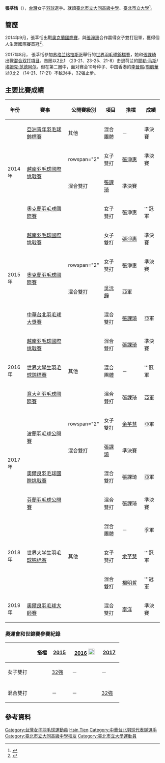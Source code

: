 {{noteTA|G1=Badminton}}
{{Infobox 羽球選手
| playername              = 張莘恬
| romaji                  = {{lang|en|Chang Hsin Tien}}
| image                   = File:Chinese Taipei Open 20181003-IMG 8547 (43266185150).jpg
| size                    = 250px
| caption                 = 張莘恬（前）於2018年中華台北公開賽
| birth_name              = 
| date_of_birth           = {{birth_date_and_age|1996|4|11}}
| place_of_birth          = 
| height                  = 
| weight                  = 
| event                   = 女子雙打、混合雙打
| country                 = {{ROC}}
| years_started           = 
| handedness              = 
| coach                   = 
| highest_ranking         = 第81位（女雙-[[張淨惠|張淨惠]]）
| date_of_highest_ranking = 2015年4月30日<ref name="highest-ranking">[http://bwfcontent.tournamentsoftware.com/ranking/player.aspx?id=9464&player=347691 BWF World Ranking - Ranking of Hsin Tien CHANG (87726)]{{en}}</ref>
| current_ranking         = 第84位（女雙-[[張淨惠|張淨惠]]）<br/>第239位（女雙-[[程琪雅|程琪雅]]）<br/>第578位（女雙-[[宋碩芸|宋碩芸]]）<br/>第905位（女雙-[[陳曉歡|陳曉歡]]）<br/>第98位（混雙-[[張課琦|張課琦]]）<br/>第286位（混雙-[[柏禮維|柏禮維]]）
| date_of_current_ranking = 2015年9月3日<ref>[http://bwfcontent.tournamentsoftware.com/ranking/category.aspx?id=9464&category=475 BWF World Ranking - BWF世界排名榜 (7/30/2015) - Women's doubles]{{en}}</ref><ref>[http://bwfcontent.tournamentsoftware.com/ranking/category.aspx?id=9464&category=476 BWF World Ranking - BWF世界排名榜 (7/30/2015) - Mixed doubles]{{en}}</ref>
| played                  = 38勝–39負（女雙）<br/>54勝–47負（混雙）
| titles                  = 
| bwf_profile             = 4C5A0B1A-938D-435C-B024-F42FBB991684
| bwf_id                  = 87726
| updated                 = 2015年9月6日
}}
{{MedalTableTop|width=286px}}
{{MedalSport | 女子[[羽毛球|羽毛球]]}}
{{MedalCountry | {{TPE}}}}
{{MedalCompetition | [[世界大學生羽毛球錦標賽|世界大學生羽毛球錦標賽]]}}
{{MedalGold  | [[2016年世界大學生羽毛球錦標賽|2016年 拉緬斯科耶]] | 混合團體 }}
{{MedalBronze| [[2018年世界大学生羽毛球锦标赛|2018年 吉隆坡]] | 混合團體 }}
{{MedalGold  | [[2018年世界大学生羽毛球锦标赛|2018年 吉隆坡]] | 女子雙打 }}
{{MedalGold  | [[2018年世界大学生羽毛球锦标赛|2018年 吉隆坡]] | 混合雙打 }}
{{MedalCompetition | [[亞洲青年羽毛球錦標賽|亞洲青年羽毛球錦標賽]]}}
{{MedalBronze| [[2014年亞洲青年羽毛球錦標賽|2014年 臺北]] | 混合團體 }}
{{MedalCompetition | [[中華民國全國運動會|中華民國全國運動會]]}}
{{MedalCountry | {{flagicon|ROC}} [[臺北市|臺北市]]}}
{{MedalBronze| [[中華民國110年全國運動會|2021年 新北]] | [[中華民國110年全國運動會羽球比賽|女子團體]] }}
{{MedalBottom}}
'''張莘恬'''（{{bd|1996年|4月11日|||catIdx=C張}}），[[台灣|台灣]]女子[[羽球|羽球]]選手。就讀[[臺北市立大同高級中學|臺北市立大同高級中學]]、[[臺北市立大學|臺北市立大學]]<ref>{{cite news|title=羽球》台灣混雙新秀張課琦／張莘恬生涯首闖決賽再寫新猷|url=https://www.ltsports.com.tw/article/113704|agency=麗台運動報|date=2015-10-17|accessdate=2022-05-02|language=zh|archive-date=2022-05-02|archive-url=https://web.archive.org/web/20220502143444/https://www.ltsports.com.tw/article/113704}}</ref>。

==簡歷==
2014年9月，張莘恬出戰[[2014年奧克蘭羽毛球國際賽|奧克蘭國際賽]]，與[[張淨惠|張淨惠]]合作赢得女子雙打冠軍，獲得個人生涯國際賽首冠<ref>{{cite news|title=羽球》台灣小將紐西蘭、波蘭國際賽表現神勇　計獲5金4銀7銅|url=http://www.ltsports.com.tw/other/complex/106757-5-4-7|agency=麗台運動報|date=2014-09-21|accessdate=2015-07-30|archive-date=2014-09-25|archive-url=https://web.archive.org/web/20140925112654/http://www.ltsports.com.tw/other/complex/106757-5-4-7|dead-url=no|language=zh}}</ref>。

2017年8月， 張莘恬參加[[苏格兰|苏格兰]][[格拉斯哥|格拉斯哥]]舉行的[[2017年世界羽毛球錦標賽|世界羽毛球錦標賽]]，她和[[張課琦|張課琦]]出戰[[2017年世界羽毛球錦標賽混合双打項目|混合双打項目]]。首圈以2比1 （23-21、23-25、21-8）击退荷兰的[[耶勒·马斯|耶勒·马斯]]/[[埃姆克·范德阿尔|埃姆克·范德阿尔]]。但在第二圈中，面对赛会10号种子、中国香港的[[李晉熙_(羽毛球運動員)|李晉熙]]/[[周凱華|周凱華]]以0比2 （14-21、17-21）不敌对手，32强止步。

==主要比賽成績==
{| class=wikitable style="text-align:center; font-size:small;" 
!width="50"|年份
!width="180"|賽事
!width="80"|公開賽級別
!width="60"|項目
!width="80"|搭檔
!width="50"|成績
|-
!rowspan="4"|2014年
|[[2014年亞洲青年羽毛球錦標賽|亞洲青年羽毛球錦標賽]]
|其他
|混合團體
|－
|bgcolor="#b8860b"|準決賽
|-
|rowspan="2"|[[2014年越南羽毛球國際挑戰賽|越南羽毛球國際挑戰賽]]
|rowspan="2" {{BWFIC}}
|女子雙打
|[[張淨惠|張淨惠]]
|bgcolor="#b8860b"|準決賽
|-
|混合雙打
|[[張課琦|張課琦]]
|bgcolor="#b8860b"|準決賽
|-
|[[2014年奧克蘭羽毛球國際賽|奧克蘭羽毛球國際賽]]
|{{BWFIS}}
|女子雙打
|張淨惠
|bgcolor="gold"|'''冠軍
|-
!rowspan="4"|2015年
|[[2015年越南羽毛球國際挑戰賽|越南羽毛球國際挑戰賽]]
|{{BWFIC}}
|女子雙打
|[[張淨惠|張淨惠]]
|bgcolor="#b8860b"|準決賽
|-
|rowspan="2"|[[2015年奧克蘭羽毛球國際賽|奧克蘭羽毛球國際賽]]
|rowspan="2" {{BWFIS}}
|女子雙打
|張淨惠
|bgcolor="#b8860b"|準決賽
|-
|混合雙打
|[[吳沅錚|吳沅錚]]
|bgcolor="silver"|亞軍
|-
|[[2015年中華台北羽毛球大獎賽|中華台北羽毛球大獎賽]]
|{{BWFGP}}
|混合雙打
|[[張課琦|張課琦]]
|bgcolor="silver"|亞軍
|-
!rowspan="3"|2016年
|[[2016年越南羽毛球國際挑戰賽|越南羽毛球國際挑戰賽]]
|{{BWFIC}}
|混合雙打
|[[張課琦|張課琦]]
|bgcolor="#b8860b"|準決賽
|-
|[[2016年世界大學生羽毛球錦標賽|世界大學生羽毛球錦標賽]]
|其他
|混合團體
|－
|bgcolor="gold"|'''冠軍
|-
|[[2016年意大利羽毛球國際賽|意大利羽毛球國際賽]]
|{{BWFIC}}
|混合雙打
|張課琦
|bgcolor="silver"|亞軍
|-
!rowspan="4"|2017年
|rowspan="2"|[[2017年波蘭羽毛球公開賽|波蘭羽毛球公開賽]]
|rowspan="2" {{BWFIC}}
|女子雙打
|[[余芊慧|余芊慧]]
|bgcolor="silver"|亞軍
|-
|混合雙打
|[[張課琦|張課琦]]
|bgcolor="#b8860b"|準決賽
|-
|[[2017年奧爾良羽毛球國際挑戰賽|奧爾良羽毛球國際挑戰賽]]
|{{BWFIC}}
|混合雙打
|張課琦
|bgcolor="silver"|亞軍
|-
|[[2017年芬蘭羽毛球公開賽|芬蘭羽毛球公開賽]]
|{{BWFIC}}
|混合雙打
|張課琦
|bgcolor="#b8860b"|準決賽
|-
!rowspan="3"|2018年
|rowspan="3"|[[2018年世界大学生羽毛球锦标赛|世界大学生羽毛球锦标赛]]
|rowspan="3"|其他
|混合團體
|－
|bgcolor="#b8860b"|季軍
|-
|女子雙打
|[[余芊慧|余芊慧]]
|bgcolor="gold"|'''冠軍
|-
|混合雙打
|[[楊明哲|楊明哲]]
|bgcolor="gold"|'''冠軍
|-
!rowspan="1"|2019年
|[[2019年奧爾良羽毛球大師賽|奧爾良羽毛球大師賽]]
|{{BWF100}}
|混合雙打
|[[李洋_(羽毛球運動員)|李洋]]
|bgcolor="#b8860b"|準決賽
|}
{{BWF賽事級別索引}}

===奧運會和世錦賽參賽紀錄===
{| class=wikitable style="text-align:center; font-size:small;" 
!
!搭檔
!width="50"|[[2015年世界羽毛球錦標賽|2015]]
!width="80"|[[2016年夏季奧林匹克運動會羽毛球比賽|2016]] [[File:Olympic_rings_without_rims.svg|20px]]
!width="50"|[[2017年世界羽毛球錦標賽|2017]]
|-
!width="80"|女子雙打
|align="left"|{{nowrap|[[張淨惠|張淨惠]]}}
|[[2015年世界羽毛球錦標賽女子雙打項目|32強]]
|－
|－
|-
|
|-
!width="80"|混合雙打
|align="left"|{{nowrap|[[張課琦|張課琦]]}}
|－
|－
|[[2017年世界羽毛球錦標賽混合雙打項目|32強]]
|}

==參考資料==
{{Reflist}}

{{DEFAULTSORT:CHANG Hsin Tien}}
[[Category:台灣女子羽毛球運動員|Category:台灣女子羽毛球運動員]]
[[Category:張姓|Hsin Tien]]
[[Category:中華台北羽球代表隊選手|Category:中華台北羽球代表隊選手]]
[[Category:臺北市立大同高級中學校友|Category:臺北市立大同高級中學校友]]
[[Category:臺北市立大學運動員|Category:臺北市立大學運動員]]